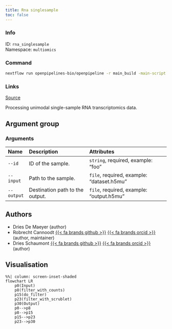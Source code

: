 ```yaml
---
title: Rna singlesample
toc: false
---
```


::: {.column-margin}

### Info

ID: `rna_singlesample`  
Namespace: `multiomics`

### Command

```bash
nextflow run openpipelines-bio/openpipeline -r main_build -main-script workflows/multiomics/rna_singlesample/main.nf --help
```

### Links
[Source](https://github.com/openpipelines-bio/openpipeline/blob/main/workflows/multiomics/rna_singlesample){.btn-action .btn-sm .btn-info .btn role="button"}
:::

Processing unimodal single-sample RNA transcriptomics data.

## Argument group

### Arguments



|Name       |Description                     |Attributes                                |
|:----------|:-------------------------------|:-----------------------------------------|
|`--id`     |ID of the sample.               |`string`, required, example: "foo"        |
|`--input`  |Path to the sample.             |`file`, required, example: "dataset.h5mu" |
|`--output` |Destination path to the output. |`file`, required, example: "output.h5mu"  |

## Authors

 * Dries De Maeyer  (author)
 * Robrecht Cannoodt [{{< fa brands github >}}](https://github.com/rcannood) [{{< fa brands orcid >}}](https://orcid.org/0000-0003-3641-729X) (author, maintainer)
 * Dries Schaumont [{{< fa brands github >}}](https://github.com/DriesSchaumont) [{{< fa brands orcid >}}](https://orcid.org/0000-0002-4389-0440) (author)

## Visualisation

```mermaid
%%| column: screen-inset-shaded
flowchart LR
    p0(Input)
    p8(filter_with_counts)
    p15(do_filter)
    p23(filter_with_scrublet)
    p30(Output)
    p0-->p8
    p8-->p15
    p15-->p23
    p23-->p30

```
